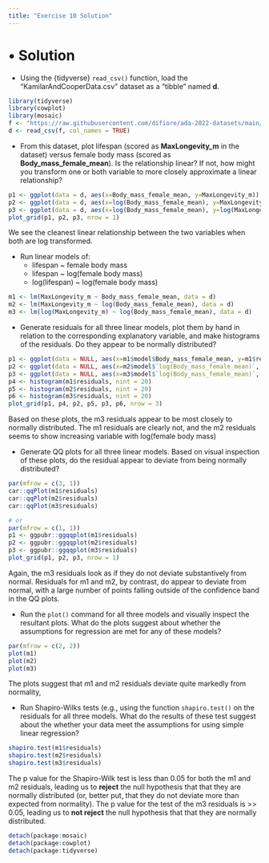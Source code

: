 ```yaml
---
title: "Exercise 10 Solution"
---
```


# • Solution {.unnumbered}

- Using the {tidyverse} `read_csv()` function, load the "KamilarAndCooperData.csv" dataset as a "tibble" named **d**.

```r
library(tidyverse)
library(cowplot)
library(mosaic)
f <- "https://raw.githubusercontent.com/difiore/ada-2022-datasets/main/KamilarAndCooperData.csv"
d <- read_csv(f, col_names = TRUE)
```

- From this dataset, plot lifespan (scored as **MaxLongevity_m** in the dataset) versus female body mass (scored as **Body_mass_female_mean**). Is the relationship linear? If not, how might you transform one or both variable to more closely approximate a linear relationship?

```r
p1 <- ggplot(data = d, aes(x=Body_mass_female_mean, y=MaxLongevity_m)) + geom_point()
p2 <- ggplot(data = d, aes(x=log(Body_mass_female_mean), y=MaxLongevity_m)) + geom_point()
p3 <- ggplot(data = d, aes(x=log(Body_mass_female_mean), y=log(MaxLongevity_m))) + geom_point()
plot_grid(p1, p2, p3, nrow = 1)
```

We see the cleanest linear relationship between the two variables when both are log transformed.

- Run linear models of:
  - lifespan ~ female body mass
  - lifespan ~ log(female body mass)
  - log(lifespan) ~ log(female body mass)

```r
m1 <- lm(MaxLongevity_m ~ Body_mass_female_mean, data = d)
m2 <- lm(MaxLongevity_m ~ log(Body_mass_female_mean), data = d)
m3 <- lm(log(MaxLongevity_m) ~ log(Body_mass_female_mean), data = d)
```

- Generate residuals for all three linear models, plot them by hand in relation to the corresponding explanatory variable, and make histograms of the residuals. Do they appear to be normally distributed?

```r
p1 <- ggplot(data = NULL, aes(x=m1$model$Body_mass_female_mean, y=m1$residuals)) + geom_point()
p2 <- ggplot(data = NULL, aes(x=m2$model$`log(Body_mass_female_mean)`, y=m2$residuals)) + geom_point()
p3 <- ggplot(data = NULL, aes(x=m3$model$`log(Body_mass_female_mean)`, y=m3$residuals)) + geom_point()
p4 <- histogram(m1$residuals, nint = 20)
p5 <- histogram(m2$residuals, nint = 20)
p6 <- histogram(m3$residuals, nint = 20)
plot_grid(p1, p4, p2, p5, p3, p6, nrow = 3)
```

Based on these plots, the m3 residuals appear to be most closely to normally distributed. The m1 residuals are clearly not, and the m2 residuals seems to show increasing variable with log(female body mass)

- Generate QQ plots for all three linear models. Based on visual inspection of these plots, do the residual appear to deviate from being normally distributed?

```r
par(mfrow = c(3, 1))
car::qqPlot(m1$residuals)
car::qqPlot(m2$residuals)
car::qqPlot(m3$residuals)

# or
par(mfrow = c(1, 1))
p1 <- ggpubr::ggqqplot(m1$residuals)
p2 <- ggpubr::ggqqplot(m2$residuals)
p3 <- ggpubr::ggqqplot(m3$residuals)
plot_grid(p1, p2, p3, nrow = 1)
```

Again, the m3 residuals look as if they do not deviate substantively from normal. Residuals for m1 and m2, by contrast, do appear to deviate from normal, with a large number of points falling outside of the confidence band in the QQ plots.

- Run the `plot()` command for all three models and visually inspect the resultant plots. What do the plots suggest about whether the assumptions for regression are met for any of these models?

```r
par(mfrow = c(2, 2))
plot(m1)
plot(m2)
plot(m3)
```

The plots suggest that m1 and m2 residuals deviate quite markedly from normality,

- Run Shapiro-Wilks tests (e.g., using the function `shapiro.test()` on the residuals for all three models. What do the results of these test suggest about the whether your data meet the assumptions for using simple linear regression?

```r
shapiro.test(m1$residuals)
shapiro.test(m2$residuals)
shapiro.test(m3$residuals)
```

The p value for the Shapiro-Wilk test is less than 0.05 for both the m1 and m2 residuals, leading us to **reject** the null hypothesis that that they are normally distributed (or, better put, that they do not deviate more than expected from normality). The p value for the test of the m3 residuals is >> 0.05, leading us to **not reject** the null hypothesis that that they are normally distributed. 

```r
detach(package:mosaic)
detach(package:cowplot)
detach(package:tidyverse)
```
